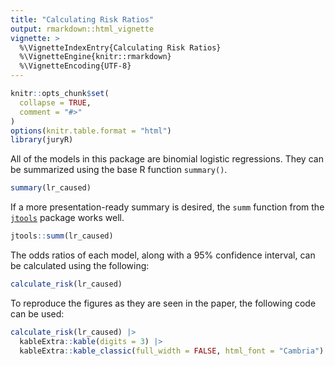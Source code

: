 ```yaml
---
title: "Calculating Risk Ratios"
output: rmarkdown::html_vignette
vignette: >
  %\VignetteIndexEntry{Calculating Risk Ratios}
  %\VignetteEngine{knitr::rmarkdown}
  %\VignetteEncoding{UTF-8}
---
```


```r
knitr::opts_chunk$set(
  collapse = TRUE,
  comment = "#>"
)
options(knitr.table.format = "html") 
library(juryR)
```

All of the models in this package are binomial logistic regressions. They can be summarized using the base R function `summary()`.

```r
summary(lr_caused)
```

If a more presentation-ready summary is desired, the `summ` function from the [`jtools`](https://jtools.jacob-long.com) package works well.

```r
jtools::summ(lr_caused)
```

The odds ratios of each model, along with a 95% confidence interval, can be calculated using the following:

```r
calculate_risk(lr_caused)
```

To reproduce the figures as they are seen in the paper, the following code can be used:

```r
calculate_risk(lr_caused) |> 
  kableExtra::kable(digits = 3) |> 
  kableExtra::kable_classic(full_width = FALSE, html_font = "Cambria")
```

